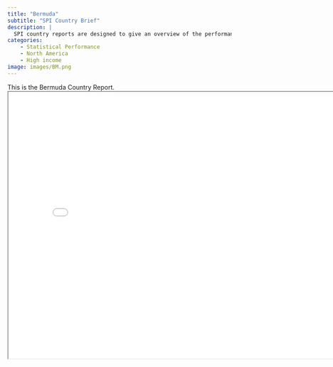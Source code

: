 ```yaml
---
title: "Bermuda"
subtitle: "SPI Country Brief"
description: |
  SPI country reports are designed to give an overview of the performance of Bermuda.
categories:
    - Statistical Performance
    - North America
    - High income
image: images/BM.png
---
```


This is the Bermuda Country Report.
<iframe src="charts/Bermuda_chart.html" width="800" height="600"></iframe>


